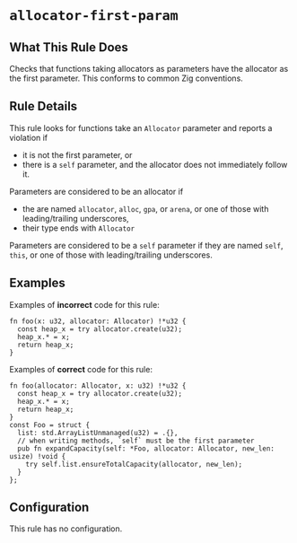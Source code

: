 # `allocator-first-param`

<RuleBanner category="style" default="warning"  />

## What This Rule Does

Checks that functions taking allocators as parameters have the allocator as
the first parameter. This conforms to common Zig conventions.

## Rule Details
This rule looks for functions take an `Allocator` parameter and reports a
violation if
- it is not the first parameter, or
- there is a `self` parameter, and the allocator does not immediately follow it.

Parameters are considered to be an allocator if
- the are named `allocator`, `alloc`, `gpa`, or `arena`, or one of those
  with leading/trailing underscores,
- their type ends with `Allocator`

Parameters are considered to be a `self` parameter if they are named `self`,
`this`, or one of those with leading/trailing underscores.

## Examples

Examples of **incorrect** code for this rule:
```zig
fn foo(x: u32, allocator: Allocator) !*u32 {
  const heap_x = try allocator.create(u32);
  heap_x.* = x;
  return heap_x;
}
```

Examples of **correct** code for this rule:
```zig
fn foo(allocator: Allocator, x: u32) !*u32 {
  const heap_x = try allocator.create(u32);
  heap_x.* = x;
  return heap_x;
}
const Foo = struct {
  list: std.ArrayListUnmanaged(u32) = .{},
  // when writing methods, `self` must be the first parameter
  pub fn expandCapacity(self: *Foo, allocator: Allocator, new_len: usize) !void {
    try self.list.ensureTotalCapacity(allocator, new_len);
  }
};
```

## Configuration
This rule has no configuration.
